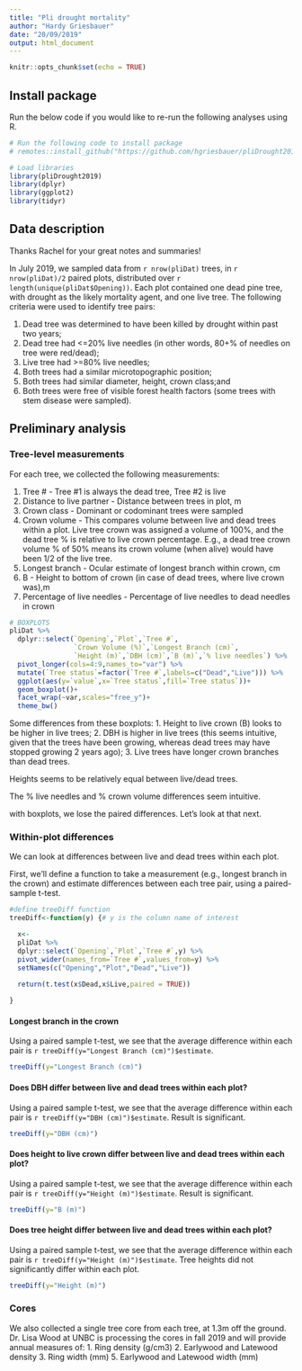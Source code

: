 ```yaml
---
title: "Pli drought mortality"
author: "Hardy Griesbauer"
date: "20/09/2019"
output: html_document
---
```


```r
knitr::opts_chunk$set(echo = TRUE)

```

## Install package

Run the below code if you would like to re-run the following analyses using R.

```r

# Run the following code to install package 
# remotes::install_github("https://github.com/hgriesbauer/pliDrought2019")

# Load libraries
library(pliDrought2019)
library(dplyr)
library(ggplot2)
library(tidyr)

```

## Data description

Thanks Rachel for your great notes and summaries!

In July 2019, we sampled data from `r nrow(pliDat)` trees, in `r nrow(pliDat)/2` paired plots, distributed over `r length(unique(pliDat$Opening))`.  Each plot contained one dead pine tree, with drought as the likely mortality agent, and one live tree.  The following criteria were used to identify tree pairs:

1. Dead tree was determined to have been killed by drought within past two years;
2. Dead tree had <=20% live needles (in other words, 80+% of needles on tree were red/dead);
3. Live tree had >=80% live needles;
4. Both trees had a similar microtopographic position;
5. Both trees had similar diameter, height, crown class;and
6. Both trees were free of visible forest health factors (some trees with stem disease were sampled).

## Preliminary analysis

### Tree-level measurements
For each tree, we collected the following measurements:

1. Tree # - Tree #1 is always the dead tree, Tree #2 is live
2. Distance to live partner - Distance between trees in plot, m
3. Crown class - Dominant or codominant trees were sampled
4. Crown volume - This compares volume between live and dead trees within a plot.  Live tree crown was assigned a volume of 100%, and the dead tree % is relative to live crown percentage.  E.g., a dead tree crown volume % of 50% means its crown volume (when alive) would have been 1/2 of the live tree.
5. Longest branch - Ocular estimate of longest branch within crown, cm
6. B - Height to bottom of crown (in case of dead trees, where live crown was),m
7. Percentage of live needles - Percentage of live needles to dead needles in crown

```r

# BOXPLOTS
pliDat %>% 
  dplyr::select(`Opening`,`Plot`,`Tree #`,
                `Crown Volume (%)`,`Longest Branch (cm)`,
                `Height (m)`,`DBH (cm)`,`B (m)`,`% live needles`) %>% 
  pivot_longer(cols=4:9,names_to="var") %>% 
  mutate(`Tree status`=factor(`Tree #`,labels=c("Dead","Live"))) %>% 
  ggplot(aes(y=`value`,x=`Tree status`,fill=`Tree status`))+
  geom_boxplot()+
  facet_wrap(~var,scales="free_y")+
  theme_bw()

```

Some differences from these boxplots:
1. Height to live crown (B) looks to be higher in live trees;
2. DBH is higher in live trees (this seems intuitive, given that the trees have been growing, whereas dead trees may have stopped growing 2 years ago);
3. Live trees have longer crown branches than dead trees.

Heights seems to be relatively equal between live/dead trees.

The % live needles and % crown volume differences seem intuitive.

with boxplots, we lose the paired differences.  Let's look at that next.

### Within-plot differences
We can look at differences between live and dead trees within each plot. 

First, we'll define a function to take a measurement (e.g., longest branch in the crown) and estimate differences between each tree pair, using a paired-sample t-test.

```r

#define treeDiff function
treeDiff<-function(y) {# y is the column name of interest

  x<-
  pliDat %>% 
  dplyr::select(`Opening`,`Plot`,`Tree #`,y) %>% 
  pivot_wider(names_from=`Tree #`,values_from=y) %>% 
  setNames(c("Opening","Plot","Dead","Live"))

  return(t.test(x$Dead,x$Live,paired = TRUE))
  
}


```

#### Longest branch in the crown
Using a paired sample t-test, we see that the average difference within each pair is `r treeDiff(y="Longest Branch (cm)")$estimate`.  

```r
treeDiff(y="Longest Branch (cm)")
```

#### Does DBH differ between live and dead trees within each plot?
Using a paired sample t-test, we see that the average difference within each pair is `r treeDiff(y="DBH (cm)")$estimate`.  Result is significant.

```r
treeDiff(y="DBH (cm)")
```

#### Does height to live crown differ between live and dead trees within each plot?
Using a paired sample t-test, we see that the average difference within each pair is `r treeDiff(y="Height (m)")$estimate`.  Result is significant.

```r
treeDiff(y="B (m)")
```

#### Does tree height differ between live and dead trees within each plot?
Using a paired sample t-test, we see that the average difference within each pair is `r treeDiff(y="Height (m)")$estimate`.  Tree heights did not significantly differ within each plot.

```r
treeDiff(y="Height (m)")
```



### Cores
We also collected a single tree core from each tree, at 1.3m off the ground.  Dr. Lisa Wood at UNBC is processing the cores in fall 2019 and will provide annual measures of:
1. Ring density (g/cm3)
2. Earlywood and Latewood density
3. Ring width (mm)
5. Earlywood and Latewood width (mm)


